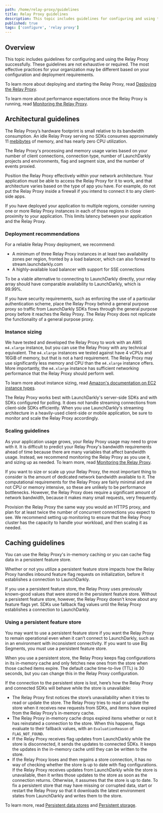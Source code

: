 ```yaml
---
path: /home/relay-proxy/guidelines
title: Relay Proxy guidelines
description: This topic includes guidelines for configuring and using the Relay Proxy successfully.
published: true
tags: ['configure', 'relay proxy']
---
```


## Overview

This topic includes guidelines for configuring and using the Relay Proxy successfully. These guidelines are not exhaustive or required. The most effective practices for your organization may be different based on your configuration and deployment requirements.

To learn more about deploying and starting the Relay Proxy, read [Deploying the Relay Proxy](/home/relay-proxy/deploying).

To learn more about performance expectations once the Relay Proxy is running, read [Monitoring the Relay Proxy](/home/relay-proxy/monitoring).

## Architectural guidelines

The Relay Proxy’s hardware footprint is small relative to its bandwidth consumption. An idle Relay Proxy serving no SDKs consumes approximately 11 [mebibytes](https://simple.wikipedia.org/wiki/Mebibyte) of memory, and has nearly zero CPU utilization.

The Relay Proxy's processing and memory usage varies based on your number of client connections, connection type, number of LaunchDarkly projects and environments, flag and segment size, and the number of events proxied.

Position the Relay Proxy effectively within your network architecture. Your application must be able to access the Relay Proxy for it to work, and that architecture varies based on the type of app you have. For example, do not put the Relay Proxy inside a firewall if you intend to connect it to any client-side apps.

If you have deployed your application to multiple regions, consider running one or more Relay Proxy instances in each of those regions in close proximity to your application. This limits latency between your application and the Relay Proxy.

### Deployment recommendations

For a reliable Relay Proxy deployment, we recommend:

- A minimum of three Relay Proxy instances in at least two availability zones per region, fronted by a load balancer, which can also forward to stream.launchdarkly.com
- A highly-available load balancer with support for SSE connections

To be a viable alternative to connecting to LaunchDarkly directly, your relay array should have comparable availability to LaunchDarkly, which is 99.99%.

If you have security requirements, such as enforcing the use of a particular authentication scheme, place the Relay Proxy behind a general purpose proxy so traffic from LaunchDarkly SDKs flows through the general purpose proxy before it reaches the Relay Proxy. The Relay Proxy does not replicate the functionality of a general purpose proxy.

### Instance sizing

We have tested and developed the Relay Proxy to work with an AWS `m4.xlarge` instance, but you can use the Relay Proxy with any technical equivalent. The `m4.xlarge` instances we tested against have 4 vCPUs and 16GiB of memory, but that is not a hard requirement. The Relay Proxy may use significantly less memory and CPU than the `m4.xlarge` instance offers. More importantly, the `m4.xlarge` instance has sufficient networking performance that the Relay Proxy should perform well.

To learn more about instance sizing, read [Amazon's documentation on EC2 instance types](https://aws.amazon.com/ec2/instance-types/).

The Relay Proxy works best with LaunchDarkly's server-side SDKs and with SDKs configured for polling. It does not handle streaming connections from client-side SDKs efficiently. When you use LaunchDarkly's streaming architecture in a heavily-used client-side or mobile application, be sure to monitor and scale the Relay Proxy accordingly.

### Scaling guidelines

As your application usage grows, your Relay Proxy usage may need to grow with it. It is difficult to predict your Relay Proxy's bandwidth requirements ahead of time because there are many variables that affect bandwidth usage. Instead, we recommend monitoring the Relay Proxy as you use it, and sizing up as needed. To learn more, read [Monitoring the Relay Proxy](/home/relay-proxy/monitoring).

If you want to size or scale up your Relay Proxy, the most important thing to consider is the amount of dedicated network bandwidth available to it. The computational requirements for the Relay Proxy are fairly minimal and are not CPU or memory intensive, so these are unlikely to be performance bottlenecks. However, the Relay Proxy does require a significant amount of network bandwidth, because it makes many small requests, very frequently.

Provision the Relay Proxy the same way you would an HTTPS proxy, and plan for at least twice the number of concurrent connections you expect to see. We recommend setting up monitoring to ensure that the Relay Proxy cluster has the capacity to handle your workload, and then scaling it as needed.

## Caching guidelines

You can use the Relay Proxy's in-memory caching or you can cache flag data in a persistent feature store. 

Whether or not you utilize a persistent feature store impacts how the Relay Proxy handles inbound feature flag requests on initialization, before it establishes a connection to LaunchDarkly.

If you use a persistent feature store, the Relay Proxy uses previously known-good values that were stored in the persistent feature store. Without a persistent feature store, however, the Relay Proxy doesn't know about any feature flags yet. SDKs use fallback flag values until the Relay Proxy establishes a connection to LaunchDarkly.

### Using a persistent feature store

You may want to use a persistent feature store if you want the Relay Proxy to remain operational even when it can’t connect to LaunchDarkly, such as in an environment with inconsistent connectivity. If you want to use Big Segments, you must use a persistent feature store.

When you use a persistent store, the Relay Proxy keeps flag configurations in its in-memory cache and only fetches new ones from the store when those cached items expire. The default cache time-to-live (TTL) is 30 seconds, but you can change this in the Relay Proxy configuration.

If the connection to the persistent store is lost, here’s how the Relay Proxy and connected SDKs will behave while the store is unavailable:

- The Relay Proxy first notices the store’s unavailability when it tries to read or update the store. The Relay Proxy tries to read or update the store when it receives new requests from SDKs, and items have expired from the Relay Proxy’s in-memory cache.
- The Relay Proxy in-memory cache drops expired items whether or not it has reinstated a connection to the store. When this happens, flags evaluate to their fallback values, with an `EvaluationReason` of `FLAG_NOT_FOUND`.
- If the Relay Proxy receives flag updates from LaunchDarkly while the store is disconnected, it sends the updates to connected SDKs. It keeps the updates in the in-memory cache until they can be written to the store.
- If the Relay Proxy loses and then regains a store connection, it has no way of checking whether the store is up to date with flag configurations. If the Relay Proxy receives updates from LaunchDarkly while the store is unavailable, then it writes those updates to the store as soon as the connection returns. Otherwise, it assumes that the store is up to date. To fix a persistent store that may have missing or corrupted data, start or restart the Relay Proxy so that it downloads the latest environment states from LaunchDarkly and writes them to the store.

To learn more, read [Persistent data stores](/sdk/concepts/data-stores) and [Persistent storage](https://github.com/launchdarkly/ld-relay#persistent-storage).